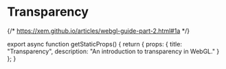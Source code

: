 
# Transparency

{/*
  https://xem.github.io/articles/webgl-guide-part-2.html#1a
*/}


export async function getStaticProps() {
  return {
    props: {
      title: "Transparency",
      description: "An introduction to transparency in WebGL."
    }
  };
}
